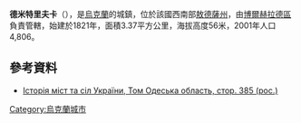 {{coord|45|58|21|N|28|58|55|E|scale:30000|display=title}}

'''德米特里夫卡'''（{{lang-uk|Дмитрівка}}），是[[烏克蘭|烏克蘭]]的城鎮，位於該國西南部[[敖德薩州|敖德薩州]]，由[[博爾赫拉德區|博爾赫拉德區]]負責管轄，始建於1821年，面積3.37平方公里，海拔高度56米，2001年人口4,806。

==參考資料==
* [https://web.archive.org/web/20120503080918/http://www.igsu.org.ua/Odesskaja.obl/Bolgradskij.rajon/Dmitrovka.html Історія міст та сіл України, Том Одеська область, стор. 385 (рос.)]

{{Ukraine-geo-stub}}
[[Category:烏克蘭城市|Category:烏克蘭城市]]